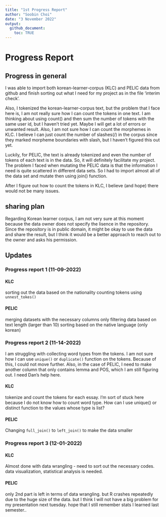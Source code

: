 ```yaml
---
title: "1st Progress Report"
author: "Soobin Choi"
date: "3 November 2022"
output: 
  github_document: 
    toc: TRUE
---
```


# Progress Report

## Progress in general

  I was able to import both korean-learner-corpus (KLC) and PELIC data from github and finish sorting out what I need for my project as in the file 'interim check'.

  Also, I tokenized the korean-learner-corpus text, but the problem that I face here is, I am not really sure how I can count the tokens in one text. I am thinking about using count() and then sum the number of tokens with the same user id, but I haven't tried yet. Maybe I will get a lot of errors or unwanted result. Also, I am not sure how I can count the morphemes in KLC. I believe I can just count the number of slashes(/) in the corpus since they marked morpheme boundaries with slash, but I haven't figured this out yet.

  Luckily, for PELIC, the text is already tokenized and even the number of tokens of each text is in the data. So, it will definitely facilitate my project. The problem I faced when mutating the PELIC data is that the information I need is quite scattered in different data sets. So I had to import almost all of the data set and mutate then using join() function.
  
  After I figure out how to count the tokens in KLC, I believe (and hope) there would not be many issues.
  
## sharing plan

  Regarding Korean learner corpus, I am not very sure at this moment because the data owner does not specify the lisence in the repository. Since the repository is in public domain, it might be okay to use the data and share the result, but I think it would be a better approach to reach out to the owner and asks his permission.


## Updates 

### Progress report 1 (11-09-2022)

#### KLC

sorting out the data based on the nationality
counting tokens using `unnest_tokes()`

#### PELIC

merging datasets with the necessary columns only
filtering data based on text length (larger than 10)
sorting based on the native language (only korean)

### Progress report 2 (11-14-2022)

I am struggling with collecting word types from the tokens. I am not sure how I can use `unique()` or `duplicate()` function on the tokens.
Because of this, I could not move further.
Also, in the case of PELIC, I need to make another column that only contains lemma and POS, which I am still figuring out. I need Dan's help here.

#### KLC

tokenize and count the tokens for each essay.
I'm sort of stuck here because I do not know how to count word type. 
How can I use unique() or distinct function to the values 
whose type is list?

#### PELIC

Changing `full_join()` to `left_join()` to make the data smaller


### Progress report 3 (12-01-2022)

#### KLC

Almost done with data wrangling - need to sort out the necessary codes.
data visualization, statistical analysis is needed.



#### PELIC

only 2nd part is left in terms of data wrangling.
but R crashes repeatedly due to the huge size of the data.
but I think I will not have a big problem for my presentation next tuesday.
hope that I still remember stats I learned last semester..
